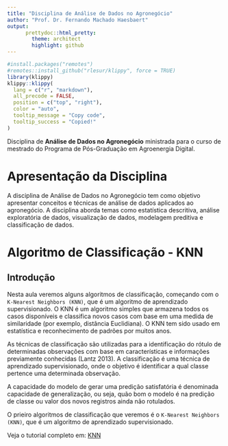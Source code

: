 ```yaml
---
title: "Disciplina de Análise de Dados no Agronegócio"
author: "Prof. Dr. Fernando Machado Haesbaert"
output: 
      prettydoc::html_pretty:
        theme: architect
        highlight: github
---
```


```r
#install.packages("remotes")
#remotes::install_github("rlesur/klippy", force = TRUE)
library(klippy)
klippy::klippy(
  lang = c("r", "markdown"),
  all_precode = FALSE,
  position = c("top", "right"),
  color = "auto",
  tooltip_message = "Copy code",
  tooltip_success = "Copied!"
)
```

Disciplina de **Análise de Dados no Agronegócio** ministrada para o curso de mestrado do Programa de Pós-Graduação em Agroenergia Digital.  


# Apresentação da Disciplina
A disciplina de Análise de Dados no Agronegócio tem como objetivo apresentar conceitos e técnicas de análise de dados aplicados ao agronegócio. A disciplina aborda temas como estatística descritiva, análise exploratória de dados, visualização de dados, modelagem preditiva e classificação de dados.


# Algoritmo de Classificação - KNN
## Introdução
Nesta aula veremos alguns algoritmos de classificação, começando com o `K-Nearest Neighbors (KNN)`, que é um algoritmo de aprendizado supervisionado. O KNN é um algoritmo simples que armazena todos os casos disponíveis e classifica novos casos com base em uma medida de similaridade (por exemplo, distância Euclidiana). O KNN tem sido usado em estatística e reconhecimento de padrões por muitos anos.  

As técnicas de classificação são utilizadas para a identificação do rótulo de determinadas observações com base em características e informações previamente conhecidas (Lantz 2013).  A classificação é uma técnica de aprendizado supervisionado, onde o objetivo é identificar a qual classe pertence uma determinada observação.  

A capacidade do modelo de gerar uma predição satisfatória é denominada capacidade de generalização, ou seja, quão bom o modelo é na predição de classe ou valor dos novos registros ainda não rotulados.  
  
O prieiro algoritmos de classificação que veremos é o `K-Nearest Neighbors (KNN)`, que é um algoritmo de aprendizado supervisionado. 

Veja o tutorial completo em: [KNN](Classific/index.html)

